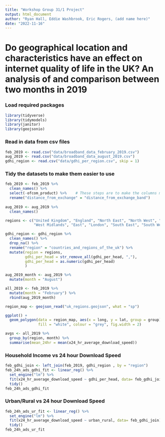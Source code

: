 ```yaml
---
title: "Workshop Group 31/1 Project"
output: html_document
author: "Ryan Hall, Eddie Washbrook, Eric Rogers, (add name here)"
date: "2022-11-16"
---
```

# Do geographical location and characteristics have an effect on internet quality of life in the UK? An analysis of and comparison between two months in 2019

### Load required packages

```r
library(tidyverse)
library(tidymodels)
library(janitor)
library(geojsonio)
```

### Read in data from csv files

```r

feb_2019 <- read.csv("data/broadband_data_february_2019.csv")
aug_2019 <- read.csv("data/broadband_data_august_2019.csv")
gdhi_region <- read.csv("data/gdhi_per_region.csv", skip = 1)

```

### Tidy the datasets to make them easier to use

```r
feb_2019 <- feb_2019 %>%
  clean_names() %>%
  select(-ofcom_product) %>%    # These steps are to make the columns match the August dataset.
  rename("distance_from_exchange" = "distance_from_exchange_band")
  
aug_2019 <- aug_2019 %>%
  clean_names()

regions <- c("United Kingdom", "England", "North East", "North West", "Yorkshire & Humber", "East Midlands", 
             "West Midlands", "East", "London", "South East", "South West", "Wales", "Scotland", "Northern Ireland")

gdhi_region <- gdhi_region %>%
  clean_names() %>%
  drop_na() %>%
  rename("region" = "countries_and_regions_of_the_uk") %>%
  mutate(region = regions,
         gdhi_per_head = str_remove_all(gdhi_per_head, ","),
         gdhi_per_head = as.numeric(gdhi_per_head)
         )

aug_2019_month <- aug_2019 %>%
  mutate(month = "August")

all_2019 <- feb_2019 %>%
  mutate(month = "February") %>%
  rbind(aug_2019_month)

```

```r

region_map <- geojson_read("uk_regions.geojson", what = "sp")

ggplot() +
  geom_polygon(data = region_map, aes(x = long, y = lat, group = group), 
               fill = "white", colour = "grey", fig.width = 2) 

avgs <- all_2019 %>%
  group_by(region, month) %>%
  summarise(mean_24hr = mean(x24_hr_average_download_speed))

```

### Household Income vs 24 hour Download Speed
```r
feb_gdhi_join <- left_join(feb_2019, gdhi_region , by = "region")
feb_24h_ads_gdhi_fit <- linear_reg() %>%
  set_engine("lm") %>%
  fit(x24_hr_average_download_speed ~ gdhi_per_head, data= feb_gdhi_join) %>%
  tidy()
feb_24h_ads_gdhi_fit
```

### Urban/Rural vs 24 hour Download Speed
```r
feb_24h_ads_ur_fit <- linear_reg() %>%
  set_engine("lm") %>%
  fit(x24_hr_average_download_speed ~ urban_rural, data= feb_gdhi_join) %>%
  tidy()
feb_24h_ads_ur_fit
```
